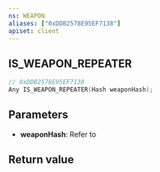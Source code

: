 ```yaml
---
ns: WEAPON
aliases: ["0xDDB2578E95EF7138"]
apiset: client
---
```

## IS_WEAPON_REPEATER

```c
// 0xDDB2578E95EF7138
Any IS_WEAPON_REPEATER(Hash weaponHash);
```


## Parameters
* **weaponHash**: Refer to <EmbeddedEnum name="eWeaponHash" />

## Return value
